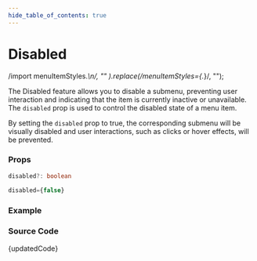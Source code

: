 ```yaml
---
hide_table_of_contents: true
---
```



# Disabled

  /import menuItemStyles.*\n/,
  ""
).replace(/menuItemStyles={.*}/, "");

The Disabled feature allows you to disable a submenu, preventing user interaction and indicating that the item is currently inactive or unavailable. The `disabled` prop is used to control the disabled state of a menu item.

By setting the `disabled` prop to true, the corresponding submenu will be visually disabled and user interactions, such as clicks or hover effects, will be prevented.

### Props

```ts noCopy
disabled?: boolean
```

```ts noCopy title='Default Value'
disabled={false}
```

### Example

<BrowserWindow url="/horizontal-menu/submenu/disabled">
  <Provider>
    <Disabled />
  </Provider>
</BrowserWindow>

### Source Code

<TsToJsCodeSnippet>{updatedCode}</TsToJsCodeSnippet>
